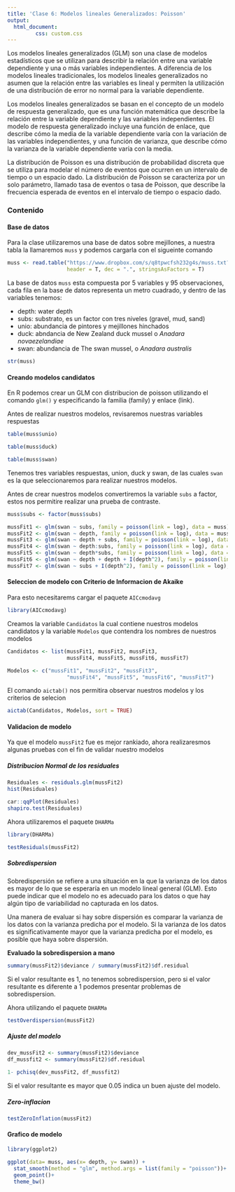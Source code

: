 ---
title: 'Clase 6: Modelos lineales Generalizados: Poisson'
output:
  html_document:
         css: custom.css
---

Los modelos lineales generalizados (GLM) son una clase de modelos estadísticos que se utilizan para describir la relación entre una variable dependiente y una o más variables independientes. A diferencia de los modelos lineales tradicionales, los modelos lineales generalizados no asumen que la relación entre las variables es lineal y permiten la utilización de una distribución de error no normal para la variable dependiente.

Los modelos lineales generalizados se basan en el concepto de un modelo de respuesta generalizado, que es una función matemática que describe la relación entre la variable dependiente y las variables independientes. El modelo de respuesta generalizado incluye una función de enlace, que describe cómo la media de la variable dependiente varía con la variación de las variables independientes, y una función de varianza, que describe cómo la varianza de la variable dependiente varía con la media.

La distribución de Poisson es una distribución de probabilidad discreta que se utiliza para modelar el número de eventos que ocurren en un intervalo de tiempo o un espacio dado. La distribución de Poisson se caracteriza por un solo parámetro, llamado tasa de eventos o tasa de Poisson, que describe la frecuencia esperada de eventos en el intervalo de tiempo o espacio dado.

### Contenido {.tabset .tabset-pills}

#### Base de datos

Para la clase utilizaremos una base de datos sobre mejillones, a nuestra tabla la llamaremos `muss` y podemos cargarla con el sigueinte comando


```{r}

muss <- read.table("https://www.dropbox.com/s/q8tpwcfsh232g4s/muss.txt?dl=1", 
                   header = T, dec = ".", stringsAsFactors = T)
```

La base de datos `muss` esta compuesta por 5 variables y 95 observaciones, cada fila en la base de datos representa un metro cuadrado, y dentro de las variables tenemos:

- depth: water depth
- subs: substrato, es un factor con tres niveles (gravel, mud, sand)
- unio: abundancia de pintores y mejillones hinchados 
- duck: abndancia de New Zealand duck mussel o *Anadara novaezelandiae*
- swan: abundancia de The swan mussel, o *Anadara australis*
 
```{r}
str(muss)
```



#### Creando modelos candidatos

En R podemos crear un GLM con distribucion de poisson utilizando el comando `glm()` y especificando la familia (family) y enlace (link). 

Antes de realizar nuestros modelos, revisaremos nuestras variables respuestas

```{r}
table(muss$unio)
```
```{r}
table(muss$duck)
```

```{r}
table(muss$swan)

```

Tenemos tres variables respuestas, union, duck y swan, de las cuales `swan` es la que seleccionaremos para realizar nuestros modelos.

Antes de crear nuestros modelos convertiremos la variable `subs` a factor, estos nos permitire realizar una prueba de contraste.

```{r}
muss$subs <- factor(muss$subs)
```

```{r}
mussFit1 <- glm(swan ~ subs, family = poisson(link = log), data = muss)
mussFit2 <- glm(swan ~ depth, family = poisson(link = log), data = muss)
mussFit3 <- glm(swan ~ depth + subs, family = poisson(link = log), data = muss)
mussFit4 <- glm(swan ~ depth:subs, family = poisson(link = log), data = muss)
mussFit5 <- glm(swan ~ depth*subs, family = poisson(link = log), data = muss)
mussFit6 <- glm(swan ~ depth + depth + I(depth^2), family = poisson(link = log), data = muss)
mussFit7 <- glm(swan ~ subs + I(depth^2), family = poisson(link = log), data = muss)
```

#### Seleccion de modelo con Criterio de Informacion de Akaike

Para esto necesitarems cargar el paquete `AICcmodavg`

```{r}
library(AICcmodavg)
```

Creamos la variable `Candidatos` la cual contiene nuestros modelos candidatos y la variable `Modelos` que contendra los nombres de nuestros modelos

```{r}
Candidatos <- list(mussFit1, mussFit2, mussFit3,
                   mussFit4, mussFit5, mussFit6, mussFit7)

Modelos <- c("mussFit1", "mussFit2", "mussFit3",
                   "mussFit4", "mussFit5", "mussFit6", "mussFit7")
```

El comando `aictab()` nos permitira observar nuestros modelos y los criterios de selecion

```{r}
aictab(Candidatos, Modelos, sort = TRUE)

```


#### Validacion de modelo{.tabset .tabset-pills}

Ya que el modelo `mussFit2` fue es mejor rankiado, ahora realizaresmos algunas pruebas con el fin de validar nuestro modelos

##### Distribucion Normal de los residuales


```{r}

Residuales <- residuals.glm(mussFit2)
hist(Residuales)

car::qqPlot(Residuales)
shapiro.test(Residuales)
```

Ahora utilizaremos el paquete `DHARMa`

```{r}
library(DHARMa)

testResiduals(mussFit2)
```

##### Sobredispersion

Sobredispersión se refiere a una situación en la que la varianza de los datos es mayor de lo que se esperaría en un modelo lineal general (GLM). Esto puede indicar que el modelo no es adecuado para los datos o que hay algún tipo de variabilidad no capturada en los datos.

Una manera de evaluar si hay sobre dispersión es comparar la varianza de los datos con la varianza predicha por el modelo. Si la varianza de los datos es significativamente mayor que la varianza predicha por el modelo, es posible que haya sobre dispersión.


**Evaluado la sobredispersion a mano**

:::{.notes}


```{r}

summary(mussFit2)$deviance / summary(mussFit2)$df.residual

```
Si el valor resultante es 1, no tenemos sobredispersion, pero si el valor resultante es diferente a 1 podemos presentar problemas de sobredispersion.

:::

Ahora utilizando el paquete `DHARMa`

```{r}
testOverdispersion(mussFit2)
```

##### Ajuste del modelo


```{r}
dev_mussFit2 <- summary(mussFit2)$deviance
df_mussfit2 <- summary(mussFit2)$df.residual

1- pchisq(dev_mussFit2, df_mussfit2)
```

Si el valor resultante es mayor que 0.05 indica un buen ajuste del modelo.

##### Zero-inflacion

```{r}
testZeroInflation(mussFit2)
```


#### Grafico de modelo

```{r}
library(ggplot2)

ggplot(data= muss, aes(x= depth, y= swan)) +
  stat_smooth(method = "glm", method.args = list(family = "poisson"))+
  geom_point()+
  theme_bw()
```




